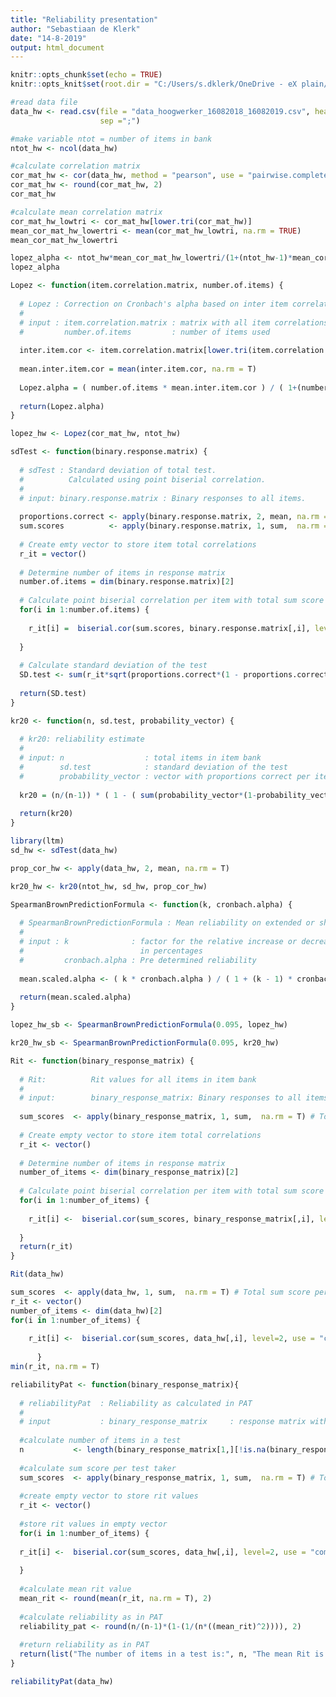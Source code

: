 ```yaml
---
title: "Reliability presentation"
author: "Sebastiaan de Klerk"
date: "14-8-2019"
output: html_document
---
```


```r
knitr::opts_chunk$set(echo = TRUE)
knitr::opts_knit$set(root.dir = "C:/Users/s.dklerk/OneDrive - eX plain/eXplain/Innovatie & Onderzoek/Projectleiding/R projecten/Reliability/reliability_analysis")
```

```r
#read data file
data_hw <- read.csv(file = "data_hoogwerker_16082018_16082019.csv", header = TRUE,
                    sep =";")
```

```r
#make variable ntot = number of items in bank
ntot_hw <- ncol(data_hw)
```

```r
#calculate correlation matrix
cor_mat_hw <- cor(data_hw, method = "pearson", use = "pairwise.complete.obs")
cor_mat_hw <- round(cor_mat_hw, 2)
cor_mat_hw
```

```r
#calculate mean correlation matrix
cor_mat_hw_lowtri <- cor_mat_hw[lower.tri(cor_mat_hw)]
mean_cor_mat_hw_lowertri <- mean(cor_mat_hw_lowtri, na.rm = TRUE)
mean_cor_mat_hw_lowertri
```

```r
lopez_alpha <- ntot_hw*mean_cor_mat_hw_lowertri/(1+(ntot_hw-1)*mean_cor_mat_hw_lowertri)
lopez_alpha
```

```r
Lopez <- function(item.correlation.matrix, number.of.items) {
  
  # Lopez : Correction on Cronbach's alpha based on inter item correlations
  #
  # input : item.correlation.matrix : matrix with all item correlations
  #         number.of.items         : number of items used
  
  inter.item.cor <- item.correlation.matrix[lower.tri(item.correlation.matrix)]
  
  mean.inter.item.cor = mean(inter.item.cor, na.rm = T)
  
  Lopez.alpha = ( number.of.items * mean.inter.item.cor ) / ( 1+(number.of.items - 1)*mean.inter.item.cor )
  
  return(Lopez.alpha)
}
```

```r
lopez_hw <- Lopez(cor_mat_hw, ntot_hw)
```

```r
sdTest <- function(binary.response.matrix) {
  
  # sdTest : Standard deviation of total test.
  #          Calculated using point biserial correlation.
  #
  # input: binary.response.matrix : Binary responses to all items.
  
  proportions.correct <- apply(binary.response.matrix, 2, mean, na.rm = T) # Proportion correct per item
  sum.scores          <- apply(binary.response.matrix, 1, sum,  na.rm = T) # Total sum score per user
  
  # Create emty vector to store item total correlations
  r_it = vector()
  
  # Determine number of items in response matrix
  number.of.items = dim(binary.response.matrix)[2]
  
  # Calculate point biserial correlation per item with total sum score
  for(i in 1:number.of.items) { 
    
    r_it[i] =  biserial.cor(sum.scores, binary.response.matrix[,i], level=1, use = "complete.obs") 
    
  }
  
  # Calculate standard deviation of the test
  SD.test <- sum(r_it*sqrt(proportions.correct*(1 - proportions.correct)), na.rm = T)
  
  return(SD.test)  
}
```

```r
kr20 <- function(n, sd.test, probability_vector) {
  
  # kr20: reliability estimate
  #
  # input: n                  : total items in item bank
  #        sd.test            : standard deviation of the test
  #        probability_vector : vector with proportions correct per item
  
  kr20 = (n/(n-1)) * ( 1 - ( sum(probability_vector*(1-probability_vector)) / sd.test^2 ) )
  
  return(kr20)
}
```

```r
library(ltm)
sd_hw <- sdTest(data_hw)
```

```r
prop_cor_hw <- apply(data_hw, 2, mean, na.rm = T)
```

```r
kr20_hw <- kr20(ntot_hw, sd_hw, prop_cor_hw)
```

```r
SpearmanBrownPredictionFormula <- function(k, cronbach.alpha) {
  
  # SpearmanBrownPredictionFormula : Mean reliability on extended or shortened test
  #
  # input : k              : factor for the relative increase or decrease of number of items
  #                          in percentages
  #         cronbach.alpha : Pre determined reliability
  
  mean.scaled.alpha <- ( k * cronbach.alpha ) / ( 1 + (k - 1) * cronbach.alpha )
  
  return(mean.scaled.alpha)  
}
```

```r
lopez_hw_sb <- SpearmanBrownPredictionFormula(0.095, lopez_hw)
```

```r
kr20_hw_sb <- SpearmanBrownPredictionFormula(0.095, kr20_hw)
```

```r
Rit <- function(binary_response_matrix) {
  
  # Rit:          Rit values for all items in item bank
  #
  # input:        binary_response_matrix: Binary responses to all items
  
  sum_scores  <- apply(binary_response_matrix, 1, sum,  na.rm = T) # Total sum score per test taker
  
  # Create empty vector to store item total correlations
  r_it <- vector()
  
  # Determine number of items in response matrix
  number_of_items <- dim(binary_response_matrix)[2]
  
  # Calculate point biserial correlation per item with total sum score
  for(i in 1:number_of_items) { 
    
    r_it[i] <-  biserial.cor(sum_scores, binary_response_matrix[,i], level=2, use = "complete.obs")  
   
  }
  return(r_it)
}

Rit(data_hw)
```

```r
sum_scores  <- apply(data_hw, 1, sum,  na.rm = T) # Total sum score per test taker
r_it <- vector()
number_of_items <- dim(data_hw)[2]
for(i in 1:number_of_items) { 
    
    r_it[i] <-  biserial.cor(sum_scores, data_hw[,i], level=2, use = "complete.obs")  
   
      }
min(r_it, na.rm = T)
```

```r
reliabilityPat <- function(binary_response_matrix){
  
  # reliabilityPat  : Reliability as calculated in PAT
  #
  # input           : binary_response_matrix     : response matrix with binaries
  
  #calculate number of items in a test 
  n           <- length(binary_response_matrix[1,][!is.na(binary_response_matrix[1,])])
  
  #calculate sum score per test taker
  sum_scores  <- apply(binary_response_matrix, 1, sum,  na.rm = T) # Total sum score per test taker
  
  #create empty vector to store rit values
  r_it <- vector()
  
  #store rit values in empty vector
  for(i in 1:number_of_items) { 
    
  r_it[i] <-  biserial.cor(sum_scores, data_hw[,i], level=2, use = "complete.obs")  
   
  }
  
  #calculate mean rit value
  mean_rit <- round(mean(r_it, na.rm = T), 2)
  
  #calculate reliability as in PAT
  reliability_pat <- round(n/(n-1)*(1-(1/(n*((mean_rit)^2)))), 2)
  
  #return reliability as in PAT
  return(list("The number of items in a test is:", n, "The mean Rit is:", mean_rit, "The reliability is:", reliability_pat))
}
```

```r
reliabilityPat(data_hw)
```

